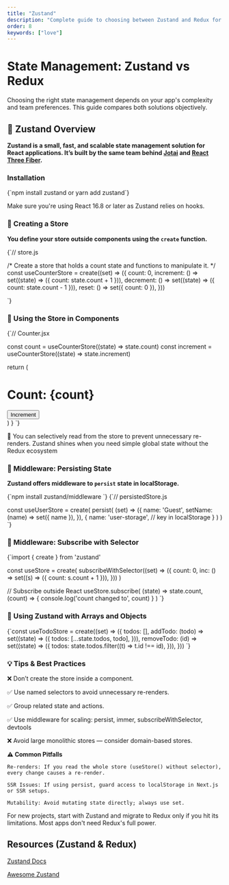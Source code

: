 ```yaml
---
title: "Zustand"
description: "Complete guide to choosing between Zustand and Redux for your React apps"
order: 8
keywords: ["love"]
---
```



# State Management: Zustand vs Redux

<Callout type="info" >
  Choosing the right state management depends on your app's complexity and team preferences. This guide compares both solutions objectively.
</Callout>

## 🚀 Zustand Overview

**Zustand is a small, fast, and scalable state management solution for React applications. It’s built by the same team behind [Jotai](https://github.com/pmndrs/jotai) and [React Three Fiber](https://github.com/pmndrs/react-three-fiber).**

### Installation
<CodeBlock language="md">
{`npm install zustand
 or
yarn add zustand`}
</CodeBlock>

<Callout type="warning"> Make sure you're using React 16.8 or later as Zustand relies on hooks. </Callout>

### 🧠 Creating a Store

**You define your store outside components using the `create` function.**

<CodeBlock language="js">
{`// store.js

/*
  Create a store that holds a count state and functions to manipulate it.
*/
const useCounterStore = create((set) => ({
  count: 0,
  increment: () => set((state) => ({ count: state.count + 1 })),
  decrement: () => set((state) => ({ count: state.count - 1 })),
  reset: () => set({ count: 0 }),
}))

`}
</CodeBlock>

### 🧪 Using the Store in Components

<CodeBlock language="jsx">
{`// Counter.jsx

  const count = useCounterStore((state) => state.count)
  const increment = useCounterStore((state) => state.increment)

  return (
    <div>
      <h1>Count: {count}</h1>
      <button onClick={increment}>Increment</button>
    </div>
  )
}
`}
</CodeBlock>

<ProTip>
📝 You can selectively read from the store to prevent unnecessary re-renders.
</ProTip>
<Callout type="tip">
Zustand shines when you need simple global state without the Redux ecosystem
</Callout>

### 🧩 Middleware: Persisting State

**Zustand offers middleware to `persist` state in localStorage.**

<CodeBlock language="md">
{`npm install zustand/middleware
`}
</CodeBlock>

<CodeBlock language="jsx">
{`// persistedStore.js

const useUserStore = create(
  persist(
    (set) => ({
      name: 'Guest',
      setName: (name) => set({ name }),
    }),
    {
      name: 'user-storage', // key in localStorage
    }
  )
)
`}
</CodeBlock>

### 🔗 Middleware: Subscribe with Selector

<CodeBlock language="jsx">
{`import { create } from 'zustand'

const useStore = create(
  subscribeWithSelector((set) => ({
    count: 0,
    inc: () => set((s) => ({ count: s.count + 1 })),
  }))
)

// Subscribe outside React
useStore.subscribe(
  (state) => state.count,
  (count) => {
    console.log('count changed to', count)
  }
)
`}
</CodeBlock>

### 🎯 Using Zustand with Arrays and Objects

<CodeBlock language="jsx">
{`const useTodoStore = create((set) => ({
  todos: [],
  addTodo: (todo) =>
    set((state) => ({
      todos: [...state.todos, todo],
    })),
  removeTodo: (id) =>
    set((state) => ({
      todos: state.todos.filter((t) => t.id !== id),
    })),
}))
`}
</CodeBlock>


### 💡 Tips & Best Practices
<ProTip>
❌ Don’t create the store inside a component.

✅ Use named selectors to avoid unnecessary re-renders.

✅ Group related state and actions.

✅ Use middleware for scaling: persist, immer, subscribeWithSelector, devtools

❌ Avoid large monolithic stores — consider domain-based stores.
</ProTip>

**⚠️ Common Pitfalls**
<CommonMistake>

    Re-renders: If you read the whole store (useStore() without selector), every change causes a re-render.

    SSR Issues: If using persist, guard access to localStorage in Next.js or SSR setups.

    Mutability: Avoid mutating state directly; always use set.
</CommonMistake>


<ProTip> For new projects, start with Zustand and migrate to Redux only if you hit its limitations. Most apps don't need Redux's full power. </ProTip>

## Resources (Zustand & Redux)

[Zustand Docs](https://docs.pmnd.rs/zustand/getting-started/introduction)

[Awesome Zustand](https://github.com/pmndrs/zustand#examples)
